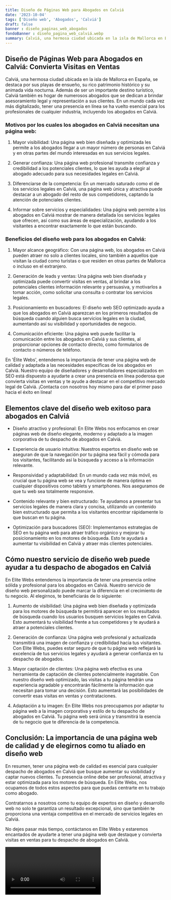 ```yaml
---
title: Diseño de Páginas Web para Abogados en Calviá
date: '2023-10-04'
tags: ['Diseño web', 'Abogados', 'Calviá']
draft: false
banner : diseño_paginas_web_abogados
fondoBanner : diseño_pagina_web_calviá.webp
summary: Calviá, una hermosa ciudad ubicada en la isla de Mallorca en España, se destaca por sus playas de ensueño, su rico patrimonio histórico y su animada vida nocturna. Además de ser un importante destino turístico, Calviá también es hogar de numerosos abogados que se dedican a brindar asesoramiento legal y representación a sus clientes. En un mundo cada vez más digitalizado, tener una presencia en línea se ha vuelto esencial para los profesionales de cualquier industria, incluyendo los abogados en Calviá.
---
```


## Diseño de Páginas Web para Abogados en Calviá: Convierta Visitas en Ventas

Calviá, una hermosa ciudad ubicada en la isla de Mallorca en España, se destaca por sus playas de ensueño, su rico patrimonio histórico y su animada vida nocturna. Además de ser un importante destino turístico, Calviá también es hogar de numerosos abogados que se dedican a brindar asesoramiento legal y representación a sus clientes. En un mundo cada vez más digitalizado, tener una presencia en línea se ha vuelto esencial para los profesionales de cualquier industria, incluyendo los abogados en Calviá.

### Motivos por los cuales los abogados en Calviá necesitan una página web:

1. Mayor visibilidad: Una página web bien diseñada y optimizada les permite a los abogados llegar a un mayor número de personas en Calviá y en otras partes del mundo interesadas en sus servicios legales.

2. Generar confianza: Una página web profesional transmite confianza y credibilidad a los potenciales clientes, lo que les ayuda a elegir al abogado adecuado para sus necesidades legales en Calviá.

3. Diferenciarse de la competencia: En un mercado saturado como el de los servicios legales en Calviá, una página web única y atractiva puede destacar a un abogado del resto de sus competidores, captando la atención de potenciales clientes.

4. Informar sobre servicios y especialidades: Una página web permite a los abogados en Calviá mostrar de manera detallada los servicios legales que ofrecen, así como sus áreas de especialización, ayudando a los visitantes a encontrar exactamente lo que están buscando.

### Beneficios del diseño web para los abogados en Calviá:

1. Mayor alcance geográfico: Con una página web, los abogados en Calviá pueden atraer no solo a clientes locales, sino también a aquellos que visitan la ciudad como turistas o que residen en otras partes de Mallorca o incluso en el extranjero.

2. Generación de leads y ventas: Una página web bien diseñada y optimizada puede convertir visitas en ventas, al brindar a los potenciales clientes información relevante y persuasiva, y motivarlos a tomar acción, como solicitar una consulta o contratar los servicios legales.

3. Posicionamiento en buscadores: El diseño web SEO optimizado ayuda a que los abogados en Calviá aparezcan en los primeros resultados de búsqueda cuando alguien busca servicios legales en la ciudad, aumentando así su visibilidad y oportunidades de negocio.

4. Comunicación eficiente: Una página web puede facilitar la comunicación entre los abogados en Calviá y sus clientes, al proporcionar opciones de contacto directo, como formularios de contacto o números de teléfono.

En 'Élite Webs', entendemos la importancia de tener una página web de calidad y adaptada a las necesidades específicas de los abogados en Calviá. Nuestro equipo de diseñadores y desarrolladores especializados en SEO está dispuesto a ayudarte a crear una presencia en línea poderosa que convierta visitas en ventas y te ayude a destacar en el competitivo mercado legal de Calviá. ¡Contacta con nosotros hoy mismo para dar el primer paso hacia el éxito en línea!

<GifSeo />

<Cta />

## Elementos clave del diseño web exitoso para abogados en Calviá

- Diseño atractivo y profesional: En Elite Webs nos enfocamos en crear páginas web de diseño elegante, moderno y adaptado a la imagen corporativa de tu despacho de abogados en Calviá.

- Experiencia de usuario intuitiva: Nuestros expertos en diseño web se aseguran de que la navegación por tu página sea fácil y cómoda para los visitantes, facilitando así la búsqueda y acceso a la información relevante.

- Responsividad y adaptabilidad: En un mundo cada vez más móvil, es crucial que tu página web se vea y funcione de manera óptima en cualquier dispositivos como tablets y smartphones. Nos aseguramos de que tu web sea totalmente responsive.

- Contenido relevante y bien estructurado: Te ayudamos a presentar tus servicios legales de manera clara y concisa, utilizando un contenido bien estructurado que permita a los visitantes encontrar rápidamente lo que buscan en tu página.

- Optimización para buscadores (SEO): Implementamos estrategias de SEO en tu página web para atraer tráfico orgánico y mejorar tu posicionamiento en los motores de búsqueda. Esto te ayudará a aumentar tu visibilidad en Calviá y atraer más clientes potenciales.

## Cómo nuestro servicio de diseño web puede ayudar a tu despacho de abogados en Calviá

En Elite Webs entendemos la importancia de tener una presencia online sólida y profesional para los abogados en Calviá. Nuestro servicio de diseño web personalizado puede marcar la diferencia en el crecimiento de tu negocio. Al elegirnos, te beneficiarás de lo siguiente:

1. Aumento de visibilidad: Una página web bien diseñada y optimizada para los motores de búsqueda te permitirá aparecer en los resultados de búsqueda cuando los usuarios busquen servicios legales en Calviá. Esto aumentará tu visibilidad frente a tus competidores y te ayudará a atraer a potenciales clientes.

2. Generación de confianza: Una página web profesional y actualizada transmitirá una imagen de confianza y credibilidad hacia tus visitantes. Con Elite Webs, puedes estar seguro de que tu página web reflejará la excelencia de tus servicios legales y ayudará a generar confianza en tu despacho de abogados.

3. Mayor captación de clientes: Una página web efectiva es una herramienta de captación de clientes potencialmente inagotable. Con nuestro diseño web optimizado, las visitas a tu página tendrán una experiencia agradable y encontrarán fácilmente la información que necesitan para tomar una decisión. Esto aumentará las posibilidades de convertir esas visitas en ventas y contrataciones.

4. Adaptación a tu imagen: En Elite Webs nos preocupamos por adaptar tu página web a la imagen corporativa y estilo de tu despacho de abogados en Calviá. Tu página web será única y transmitirá la esencia de tu negocio que te diferencia de la competencia. 

## Conclusión: La importancia de una página web de calidad y de elegirnos como tu aliado en diseño web

En resumen, tener una página web de calidad es esencial para cualquier despacho de abogados en Calviá que busque aumentar su visibilidad y captar nuevos clientes. Tu presencia online debe ser profesional, atractiva y estar optimizada para los motores de búsqueda. En Elite Webs, nos ocupamos de todos estos aspectos para que puedas centrarte en tu trabajo como abogado.

Contratarnos a nosotros como tu equipo de expertos en diseño y desarrollo web no solo te garantiza un resultado excepcional, sino que también te proporciona una ventaja competitiva en el mercado de servicios legales en Calviá.

No dejes pasar más tiempo, contáctanos en Elite Webs y estaremos encantados de ayudarte a tener una página web que destaque y convierta visitas en ventas para tu despacho de abogados en Calviá.

<Video />

<CtaBot job='Abogados' city='Calviá'/>

<Gmaps query='Calviá+españa+maps' />